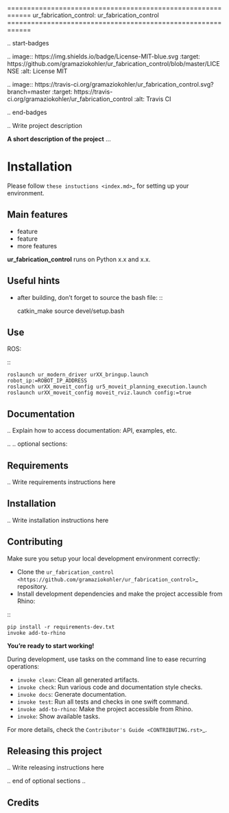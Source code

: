 ============================================================
ur_fabrication_control: ur_fabrication_control
============================================================

.. start-badges

.. image:: https://img.shields.io/badge/License-MIT-blue.svg
    :target: https://github.com/gramaziokohler/ur_fabrication_control/blob/master/LICENSE
    :alt: License MIT

.. image:: https://travis-ci.org/gramaziokohler/ur_fabrication_control.svg?branch=master
    :target: https://travis-ci.org/gramaziokohler/ur_fabrication_control
    :alt: Travis CI

.. end-badges

.. Write project description

**A short description of the project** ...

# Installation

Please follow `these instuctions <index.md>`_ for setting up your environment.


Main features
-------------

* feature
* feature
* more features

**ur_fabrication_control** runs on Python x.x and x.x.

Useful hints
-------------

* after building, don't forget to source the bash file:
::

   catkin_make
   source devel/setup.bash

Use
-------------

ROS:

::

    roslaunch ur_modern_driver urXX_bringup.launch robot_ip:=ROBOT_IP_ADDRESS
    roslaunch urXX_moveit_config ur5_moveit_planning_execution.launch
    roslaunch urXX_moveit_config moveit_rviz.launch config:=true


Documentation
-------------

.. Explain how to access documentation: API, examples, etc.

..
.. optional sections:

Requirements
------------

.. Write requirements instructions here


Installation
------------

.. Write installation instructions here


Contributing
------------

Make sure you setup your local development environment correctly:

* Clone the `ur_fabrication_control <https://github.com/gramaziokohler/ur_fabrication_control>`_ repository.
* Install development dependencies and make the project accessible from Rhino:

::

    pip install -r requirements-dev.txt
    invoke add-to-rhino

**You're ready to start working!**

During development, use tasks on the
command line to ease recurring operations:

* ``invoke clean``: Clean all generated artifacts.
* ``invoke check``: Run various code and documentation style checks.
* ``invoke docs``: Generate documentation.
* ``invoke test``: Run all tests and checks in one swift command.
* ``invoke add-to-rhino``: Make the project accessible from Rhino.
* ``invoke``: Show available tasks.

For more details, check the `Contributor's Guide <CONTRIBUTING.rst>`_.


Releasing this project
----------------------

.. Write releasing instructions here


.. end of optional sections
..

Credits
-------------
